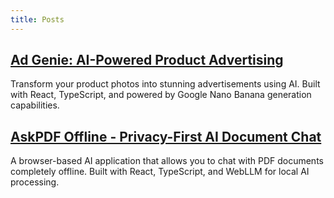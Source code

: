 ```yaml
---
title: Posts
---
```


## [Ad Genie: AI-Powered Product Advertising](/posts/ad-genie-ai-powered-product-advertising)

Transform your product photos into stunning advertisements using AI. Built with React, TypeScript, and powered by Google Nano Banana generation capabilities.

## [AskPDF Offline - Privacy-First AI Document Chat](/posts/askpdf-offline-privacy-first-ai-chat)

A browser-based AI application that allows you to chat with PDF documents completely offline. Built with React, TypeScript, and WebLLM for local AI processing.